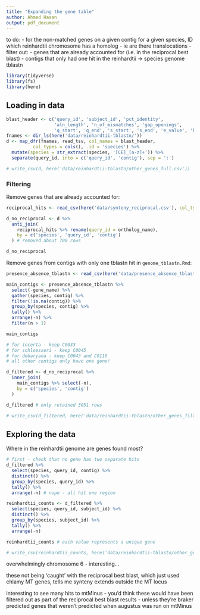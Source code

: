 ```yaml
---
title: "Expanding the gene table"
author: Ahmed Hasan
output: pdf_document
---
```


to do:
- for the non-matched genes on a given contig for a given species, ID which reinhardtii chromosome has a homolog
  - ie are there translocations
- filter out:
  - genes that are already accounted for (i.e. in the reciprocal best blast)
  - contigs that only had one hit in the reinhardtii -> species genome tblastn
  
```r
library(tidyverse)
library(fs)
library(here)
```

## Loading in data

```r
blast_header <- c('query_id', 'subject_id', 'pct_identity', 
                  'aln_length', 'n_of_mismatches', 'gap_openings', 
                  'q_start', 'q_end', 's_start', 's_end', 'e_value', 'bit_score')
fnames <- dir_ls(here('data/reinhardtii-tblastn/'))
d <- map_dfr(fnames, read_tsv, col_names = blast_header, 
          col_types = cols(), .id = 'species') %>% 
  mutate(species = str_extract(species, '[CE]_[a-z]+')) %>% 
  separate(query_id, into = c('query_id', 'contig'), sep = ':')

# write_csv(d, here('data/reinhardtii-tblastn/other_genes_full.csv'))
```


### Filtering

Remove genes that are already accounted for:

```r
reciprocal_hits <- read_csv(here('data/synteny_reciprocal.csv'), col_types = cols()) # use ortholog_name column

d_no_reciprocal <- d %>% 
  anti_join(
    reciprocal_hits %>% rename(query_id = ortholog_name),
    by = c('species', 'query_id', 'contig')
  ) # removed about 700 rows

d_no_reciprocal
```

Remove genes from contigs with only one tblastn hit in `genome_tblastn.Rmd`:

```r
presence_absence_tblastn <- read_csv(here('data/presence_absence_tblastn.csv'), col_types = cols())

main_contigs <- presence_absence_tblastn %>% 
  select(-gene_name) %>% 
  gather(species, contig) %>% 
  filter(!is.na(contig)) %>% 
  group_by(species, contig) %>% 
  tally() %>% 
  arrange(-n) %>% 
  filter(n > 1)

main_contigs

# for incerta - keep C0033
# for schloesseri - keep C0045
# for debaryana - keep C0043 and C0116
# all other contigs only have one gene! 

d_filtered <- d_no_reciprocal %>% 
  inner_join(
    main_contigs %>% select(-n),
    by = c('species', 'contig')
  )

d_filtered # only retained 3051 rows

# write_csv(d_filtered, here('data/reinhardtii-tblastn/other_genes_filtered.csv'))

```


## Exploring the data

Where in the reinhardtii genome are genes found most?

```r
# first - check that no gene has two separate hits
d_filtered %>% 
  select(species, query_id, contig) %>% 
  distinct() %>% 
  group_by(species, query_id) %>% 
  tally() %>% 
  arrange(-n) # nope - all hit one region

reinhardtii_counts <- d_filtered %>% 
  select(species, query_id, subject_id) %>% 
  distinct() %>% 
  group_by(species, subject_id) %>% 
  tally() %>% 
  arrange(-n)

reinhardtii_counts # each value represents a unique gene

# write_csv(reinhardtii_counts, here('data/reinhardtii-tblastn/other_genes_counts.csv'))

```

overwhelmingly chromosome 6 - interesting...

these not being 'caught' with the reciprocal best blast, which just used
chlamy MT genes, tells me synteny extends outside the MT locus

interesting to see many hits to mtMinus - you'd think these would have been filtered out
as part of the reciprocal best blast results - unless they're braker predicted genes
that weren't predicted when augustus was run on mtMinus

















